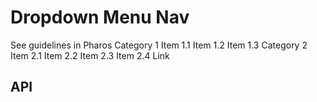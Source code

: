 

<Meta title="Components/Dropdown Menu Nav" />

# Dropdown Menu Nav

<PharosLink href="https://www.jstor.org/pharos/components/dropdown-menu-nav" target="_blank">
  See guidelines in Pharos
</PharosLink>

<Canvas>
  <Story name="Base">
    <PharosDropdownMenuNav>
      <PharosDropdownMenuNavLink
        href="#"
        id="category1-link"
        data-dropdown-menu-id="category1-menu"
        data-dropdown-menu-hover
        target="_blank"
      >
        Category 1
      </PharosDropdownMenuNavLink>
      <PharosDropdownMenu id="category1-menu" data-dropdown-menu-hover>
        <PharosDropdownMenuItem>Item 1.1</PharosDropdownMenuItem>
        <PharosDropdownMenuItem>Item 1.2</PharosDropdownMenuItem>
        <PharosDropdownMenuItem>Item 1.3</PharosDropdownMenuItem>
      </PharosDropdownMenu>
      <PharosDropdownMenuNavLink
        href="#"
        id="category2-link"
        data-dropdown-menu-id="category2-menu"
        data-dropdown-menu-hover
        target="_blank"
      >
        Category 2
      </PharosDropdownMenuNavLink>
      <PharosDropdownMenu id="category2-menu">
        <PharosDropdownMenuItem>Item 2.1</PharosDropdownMenuItem>
        <PharosDropdownMenuItem>Item 2.2</PharosDropdownMenuItem>
        <PharosDropdownMenuItem>Item 2.3</PharosDropdownMenuItem>
        <PharosDropdownMenuItem>Item 2.4</PharosDropdownMenuItem>
      </PharosDropdownMenu>
      <PharosDropdownMenuNavLink href="#" id="other-link" target="_blank">
        Link
      </PharosDropdownMenuNavLink>
    </PharosDropdownMenuNav>
  </Story>
</Canvas>

## API

<ArgsTable of={PharosDropdownMenuNav} />
